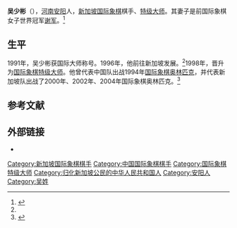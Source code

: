 {{Infobox chess player
|name = 吴少彬
|birthname =
|image = <!-- only free-content images are allowed for depicting living people - see [[WP:NONFREE|WP:NONFREE]] -->
|country = {{SGP}}
|birth_date = {{Birth date and age|df=yes|1969|2|4}}<ref>{{cite web|url=http://www.maigoc2007.com/php/player.php?lan=en&id=40869|title=Athletes__2AIG|publisher=Maigoc2007.com|date=2011-01-02|accessdate=2011-12-04|archive-url=https://web.archive.org/web/20110714021223/http://www.maigoc2007.com/php/player.php?lan=en&id=40869|archive-date=2011-07-14|dead-url=yes}}</ref>
|birth_place ={{CHN}}[[河南省|河南省]][[安陽縣|安陽縣]]
|death_date = 
|death_place = 
|title = [[国际象棋特级大师|特级大师]]（1998年）
|worldchampion = 
|womensworldchampion = 
|peakrating = 2545（2003年1月）
|FideID = 5800714
}}
'''吴少彬'''（{{bd|1969年|2月4日}}），[[河南|河南]][[安阳|安阳]]人，[[新加坡|新加坡]][[国际象棋|国际象棋]]棋手、[[国际象棋特级大师|特级大师]]。其妻子是前国际象棋女子世界冠军[[谢军_(棋手)|谢军]]。<ref name=sina>{{Cite web|url=http://sports.sina.com.cn/others/200002/2626190.shtml|title=破镜重圆覆水已收 谢军赢了人生之局|date=2000-02-26|publisher=新浪体育|accessdate=2016-03-19|archive-date=2005-03-15|archive-url=https://web.archive.org/web/20050315111101/http://sports.sina.com.cn/others/200002/2626190.shtml|dead-url=no}}</ref>

==生平==
1991年，吴少彬获国际大师称号。1996年，他前往新加坡发展。<ref name=sina />1998年，晋升为[[国际象棋特级大师|国际象棋特级大师]]。他曾代表中国队出战1994年[[国际象棋奥林匹克|国际象棋奥林匹克]]，并代表新加坡队出战了2000年、2002年、2004年国际象棋奥林匹克。<ref>{{cite web|url=http://www.olimpbase.org/players/8u86cu2a.html|title=Men's Chess Olympiads: Wu Shaobin|publisher=OlimpBase|accessdate=3 May 2011|archive-date=2018-05-10|archive-url=https://web.archive.org/web/20180510050605/http://www.olimpbase.org/players/8u86cu2a.html|dead-url=no}}</ref>

== 参考文献 ==
{{reflist}}

== 外部链接 ==
*{{Chessgames player|id=10838}}

{{中国国际象棋特级大师}}
{{chess-bio-stub}}
{{DEFAULTSORT:W}}
[[Category:新加坡国际象棋棋手|Category:新加坡国际象棋棋手]]
[[Category:中国国际象棋棋手|Category:中国国际象棋棋手]]
[[Category:国际象棋特级大师|Category:国际象棋特级大师]]
[[Category:归化新加坡公民的中华人民共和国人|Category:归化新加坡公民的中华人民共和国人]]
[[Category:安阳人|Category:安阳人]]
[[Category:吴姓|Category:吴姓]]
